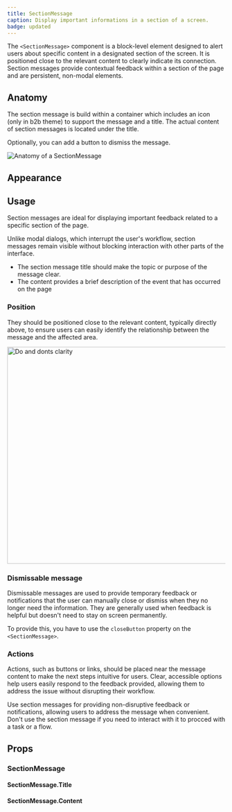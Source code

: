 ```yaml
---
title: SectionMessage
caption: Display important informations in a section of a screen.
badge: updated
---
```


The `<SectionMessage>` component is a block-level element designed to alert users about specific content in a designated section of the screen. It is positioned close to the relevant content to clearly indicate its connection. Section messages provide contextual feedback within a section of the page and are persistent, non-modal elements.

## Anatomy

The section message is build within a container which includes an icon (only in b2b theme) to support the message and a title. The actual content of section messages is located under the title.

Optionally, you can add a button to dismiss the message.

<Image
  src="/sectionmessage/sectionmessage-anatomy.jpg"
  alt="Anatomy of a SectionMessage"
  width={800}
  height={550}
  className="mx-auto block"
/>

## Appearance

<AppearanceDemo component={title} />

<AppearanceTable component={title} />

## Usage

Section messages are ideal for displaying important feedback related to a specific section of the page.

Unlike modal dialogs, which interrupt the user's workflow, section messages remain visible without blocking interaction with other parts of the interface.

<Do>
  <Do.Description>
    <ul>
      <li>
        The section message title should make the topic or purpose of the
        message clear.
      </li>
      <li>
        The content provides a brief description of the event that has occurred
        on the page
      </li>
    </ul>
  </Do.Description>
</Do>

### Position

They should be positioned close to the relevant content, typically directly above, to ensure users can easily identify the relationship between the message and the affected area.

<Image
  width="900"
  height="500"
  src="/dosAndDonts_message_position.png"
  alt="Do and donts clarity"
/>

### Dismissable message

Dismissable messages are used to provide temporary feedback or notifications that the user can manually close or dismiss when they no longer need the information. They are generally used when feedback is helpful but doesn't need to stay on screen permanently.

To provide this, you have to use the `closeButton` property on the `<SectionMessage>`.

<ComponentDemo file="./section-message-dismissable.demo.tsx" />

### Actions

Actions, such as buttons or links, should be placed near the message content to make the next steps intuitive for users. Clear, accessible options help users easily respond to the feedback provided, allowing them to address the issue without disrupting their workflow.

<ComponentDemo file="section-message-action.demo.tsx" />

<GuidelineTiles>
  <Do>
    <Do.Description>
      Use section messages for providing non-disruptive feedback or
      notifications, allowing users to address the message when convenient.
    </Do.Description>
  </Do>
  <Dont>
    <Dont.Description>
      Don't use the section message if you need to interact with it to procced
      with a task or a flow.
    </Dont.Description>
  </Dont>
</GuidelineTiles>

## Props

<StorybookHintMessage component={title} />

### SectionMessage

<PropsTable component={title} />

#### SectionMessage.Title

<PropsTable component="SectionMessageTitle" />

#### SectionMessage.Content

<PropsTable component="SectionMessageContent" />
